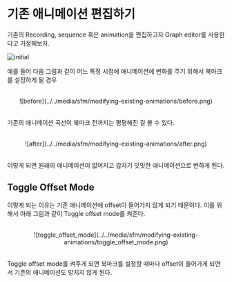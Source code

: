 # 기존 애니메이션 편집하기

기존의 Recording, sequence 혹은 animation을 편집하고자 Graph editor를 사용한다고 가정해보자.

![initial](../../media/sfm/modifying-existing-animations/initial.png)

예를 들어 다음 그림과 같이 어느 특정 시점에 애니메이션에 변화를 주기 위해서 북마크를 설정하게 될 경우

<br />

<center>
  ![before](../../media/sfm/modifying-existing-animations/before.png)
</center>

<br />

기존의 애니메이션 곡선이 북마크 전까지는 평평해진 걸 볼 수 있다.

<br />

<center>
  ![after](../../media/sfm/modifying-existing-animations/after.png)
</center>

<br />

이렇게 되면 원래의 애니메이션이 없어지고 갑자기 밋밋한 애니메이션으로 변하게 된다.

## Toggle Offset Mode

이렇게 되는 이유는 기존 애니메이션에 offset이 들어가지 않게 되기 때문이다.
이를 위해서 아래 그림과 같이 Toggle offset mode를 켜준다.

<br />

<center>
  ![toggle_offset_mode](../../media/sfm/modifying-existing-animations/toggle_offset_mode.png)
</center>

<br />

Toggle offset mode를 켜주게 되면 북마크를 설정할 때마다 offset이 들어가게 되면서 기존의 애니메이션도 망치지 않게 된다.
